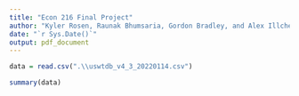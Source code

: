 ```yaml
---
title: "Econ 216 Final Project"
author: "Kyler Rosen, Raunak Bhumsaria, Gordon Bradley, and Alex Illchev"
date: "`r Sys.Date()`"
output: pdf_document
---
```


```r
data = read.csv(".\\uswtdb_v4_3_20220114.csv")

summary(data)

```
